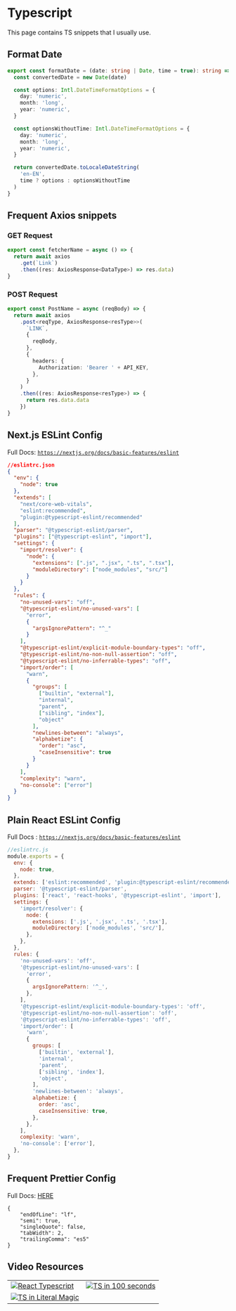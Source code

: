 
# Typescript

<Callout>This page contains TS snippets that I usually use.</Callout>

## Format Date

```ts
export const formatDate = (date: string | Date, time = true): string => {
  const convertedDate = new Date(date)

  const options: Intl.DateTimeFormatOptions = {
    day: 'numeric',
    month: 'long',
    year: 'numeric',
  }

  const optionsWithoutTime: Intl.DateTimeFormatOptions = {
    day: 'numeric',
    month: 'long',
    year: 'numeric',
  }

  return convertedDate.toLocaleDateString(
    'en-EN',
    time ? options : optionsWithoutTime
  )
}
```

## Frequent Axios snippets

### GET Request

```ts
export const fetcherName = async () => {
  return await axios
    .get(`Link`)
    .then((res: AxiosResponse<DataType>) => res.data)
}
```

### POST Request

```ts
export const PostName = async (reqBody) => {
  return await axios
    .post<reqType, AxiosResponse<resType>>(
      `LINK`,
      {
        reqBody,
      },
      {
        headers: {
          Authorization: 'Bearer ' + API_KEY,
        },
      }
    )
    .then((res: AxiosResponse<resType>) => {
      return res.data.data
    })
}
```

## Next.js ESLint Config

Full Docs: [`https://nextjs.org/docs/basic-features/eslint`](https://nextjs.org/docs/basic-features/eslint)

```json
//eslintrc.json
{
  "env": {
    "node": true
  },
  "extends": [
    "next/core-web-vitals",
    "eslint:recommended",
    "plugin:@typescript-eslint/recommended"
  ],
  "parser": "@typescript-eslint/parser",
  "plugins": ["@typescript-eslint", "import"],
  "settings": {
    "import/resolver": {
      "node": {
        "extensions": [".js", ".jsx", ".ts", ".tsx"],
        "moduleDirectory": ["node_modules", "src/"]
      }
    }
  },
  "rules": {
    "no-unused-vars": "off",
    "@typescript-eslint/no-unused-vars": [
      "error",
      {
        "argsIgnorePattern": "^_"
      }
    ],
    "@typescript-eslint/explicit-module-boundary-types": "off",
    "@typescript-eslint/no-non-null-assertion": "off",
    "@typescript-eslint/no-inferrable-types": "off",
    "import/order": [
      "warn",
      {
        "groups": [
          ["builtin", "external"],
          "internal",
          "parent",
          ["sibling", "index"],
          "object"
        ],
        "newlines-between": "always",
        "alphabetize": {
          "order": "asc",
          "caseInsensitive": true
        }
      }
    ],
    "complexity": "warn",
    "no-console": ["error"]
  }
}
```

## Plain React ESLint Config

Full Docs : [`https://nextjs.org/docs/basic-features/eslint`](https://nextjs.org/docs/basic-features/eslint)

```js
//eslintrc.js
module.exports = {
  env: {
    node: true,
  },
  extends: ['eslint:recommended', 'plugin:@typescript-eslint/recommended'],
  parser: '@typescript-eslint/parser',
  plugins: ['react', 'react-hooks', '@typescript-eslint', 'import'],
  settings: {
    'import/resolver': {
      node: {
        extensions: ['.js', '.jsx', '.ts', '.tsx'],
        moduleDirectory: ['node_modules', 'src/'],
      },
    },
  },
  rules: {
    'no-unused-vars': 'off',
    '@typescript-eslint/no-unused-vars': [
      'error',
      {
        argsIgnorePattern: '^_',
      },
    ],
    '@typescript-eslint/explicit-module-boundary-types': 'off',
    '@typescript-eslint/no-non-null-assertion': 'off',
    '@typescript-eslint/no-inferrable-types': 'off',
    'import/order': [
      'warn',
      {
        groups: [
          ['builtin', 'external'],
          'internal',
          'parent',
          ['sibling', 'index'],
          'object',
        ],
        'newlines-between': 'always',
        alphabetize: {
          order: 'asc',
          caseInsensitive: true,
        },
      },
    ],
    complexity: 'warn',
    'no-console': ['error'],
  },
}
```

## Frequent Prettier Config

Full Docs: [HERE](https://www.npmjs.com/package/prettier)

```
{
    "endOfLine": "lf",
    "semi": true,
    "singleQuote": false,
    "tabWidth": 2,
    "trailingComma": "es5"
}
```

## Video Resources

|                                                                                                                         |                                                                                                                       |
| ----------------------------------------------------------------------------------------------------------------------- | :-------------------------------------------------------------------------------------------------------------------: |
| [![React Typescript](http://i3.ytimg.com/vi/ydkQlJhodio/hqdefault.jpg)](https://www.youtube.com/watch?v=ydkQlJhodio)    | [![TS in 100 seconds](http://i3.ytimg.com/vi/zQnBQ4tB3ZA/hqdefault.jpg)](https://www.youtube.com/watch?v=zQnBQ4tB3ZA) |
| [![TS in Literal Magic](http://i3.ytimg.com/vi/5JqzCjg4YRU/hqdefault.jpg)](https://www.youtube.com/watch?v=5JqzCjg4YRU) |                                                                                                                       |
